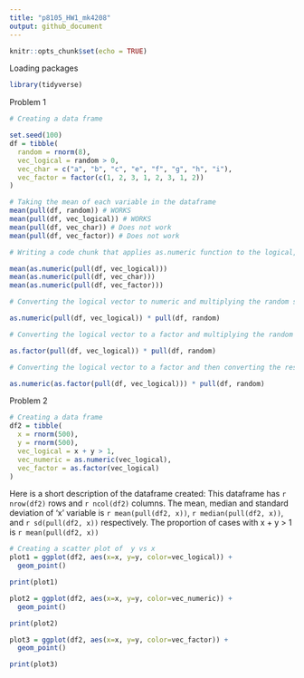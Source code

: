 ```yaml
---
title: "p8105_HW1_mk4208"
output: github_document
---
```


```r
knitr::opts_chunk$set(echo = TRUE)
```

Loading packages

```r
library(tidyverse)
```


Problem 1 

```r
# Creating a data frame

set.seed(100)
df = tibble(
  random = rnorm(8),
  vec_logical = random > 0,
  vec_char = c("a", "b", "c", "e", "f", "g", "h", "i"),
  vec_factor = factor(c(1, 2, 3, 1, 2, 3, 1, 2))
)

# Taking the mean of each variable in the dataframe 
mean(pull(df, random)) # WORKS 
mean(pull(df, vec_logical)) # WORKS
mean(pull(df, vec_char)) # Does not work
mean(pull(df, vec_factor)) # Does not work
```

```r
# Writing a code chunk that applies as.numeric function to the logical, character, and factor variables 

mean(as.numeric(pull(df, vec_logical)))
mean(as.numeric(pull(df, vec_char)))
mean(as.numeric(pull(df, vec_factor)))
```

```r
# Converting the logical vector to numeric and multiplying the random sample by the result 

as.numeric(pull(df, vec_logical)) * pull(df, random)

# Converting the logical vector to a factor and multiplying the random sample by the result 

as.factor(pull(df, vec_logical)) * pull(df, random)

# Converting the logical vector to a factor and then converting the result to numberic and multiplying the random sample by the result 

as.numeric(as.factor(pull(df, vec_logical))) * pull(df, random)

```

Problem 2 

```r
# Creating a data frame 
df2 = tibble(
  x = rnorm(500),
  y = rnorm(500),
  vec_logical = x + y > 1,
  vec_numeric = as.numeric(vec_logical),
  vec_factor = as.factor(vec_logical)
)
```

Here is a short description of the dataframe created: 
This dataframe has `r nrow(df2)` rows and `r ncol(df2)` columns. 
The mean, median and standard deviation of 'x' variable is `r mean(pull(df2, x))`, `r median(pull(df2, x))`, and `r sd(pull(df2, x))` respectively. The proportion of cases with x + y > 1 is `r mean(pull(df2, x))` 

```r
# Creating a scatter plot of  y vs x 
plot1 = ggplot(df2, aes(x=x, y=y, color=vec_logical)) + 
  geom_point()

print(plot1)

plot2 = ggplot(df2, aes(x=x, y=y, color=vec_numeric)) + 
  geom_point()

print(plot2)

plot3 = ggplot(df2, aes(x=x, y=y, color=vec_factor)) + 
  geom_point()

print(plot3)
```



